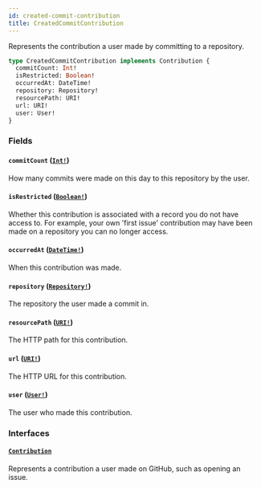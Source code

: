 ```yaml
---
id: created-commit-contribution
title: CreatedCommitContribution
---
```


Represents the contribution a user made by committing to a repository.

```graphql
type CreatedCommitContribution implements Contribution {
  commitCount: Int!
  isRestricted: Boolean!
  occurredAt: DateTime!
  repository: Repository!
  resourcePath: URI!
  url: URI!
  user: User!
}
```

### Fields

#### `commitCount` ([`Int!`](/docs/api/scalars/int))

How many commits were made on this day to this repository by the user.

#### `isRestricted` ([`Boolean!`](/docs/api/scalars/boolean))

Whether this contribution is associated with a record you do not have access to. For
example, your own 'first issue' contribution may have been made on a repository you can no
longer access.

#### `occurredAt` ([`DateTime!`](/docs/api/scalars/date-time))

When this contribution was made.

#### `repository` ([`Repository!`](/docs/api/objects/repository))

The repository the user made a commit in.

#### `resourcePath` ([`URI!`](/docs/api/scalars/uri))

The HTTP path for this contribution.

#### `url` ([`URI!`](/docs/api/scalars/uri))

The HTTP URL for this contribution.

#### `user` ([`User!`](/docs/api/objects/user))

The user who made this contribution.

### Interfaces

#### [`Contribution`](/docs/api/interfaces/contribution)

Represents a contribution a user made on GitHub, such as opening an issue.
